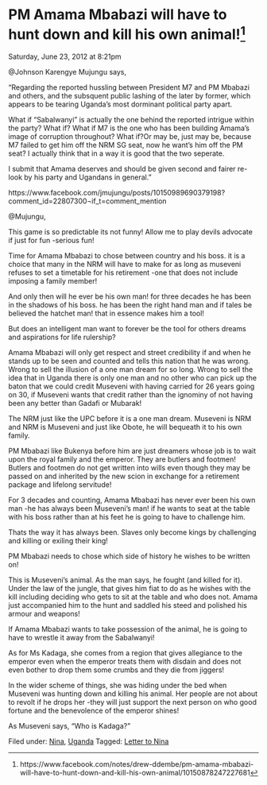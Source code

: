 # PM Amama Mbabazi will have to hunt down and kill his own animal!^[https://www.facebook.com/notes/drew-ddembe/pm-amama-mbabazi-will-have-to-hunt-down-and-kill-his-own-animal/10150878247227681]

Saturday, June 23, 2012 at 8:21pm


@Johnson Karengye Mujungu says,

"Regarding the reported hussling between President M7 and PM Mbabazi and others, and the subsquent public lashing of the later by former, which appears to be tearing Uganda's most dorminant political party apart.

What if "Sabalwanyi" is actually the one behind the reported intrigue within the party? What if? What if M7 is the one who has been building Amama's image of corruption throughout? What if?Or may be, just may be, because M7 failed to get him off the NRM SG seat, now he want's him off the PM seat? I actually think that in a way it is good that the two seperate.

I submit that Amama deserves and should be given second and fairer re-look by his party and Ugandans in general."

https://www.facebook.com/jmujungu/posts/10150989690379198?comment_id=22807300¬if_t=comment_mention

@Mujungu,

This game is so predictable its not funny! Allow me to play devils advocate if just for fun -serious fun!

Time for Amama Mbabazi to chose between country and his boss. it is a choice that many in the NRM will have to make for as long as museveni refuses to set a timetable for his retirement -one that does not include imposing a family member!

And only then will he ever be his own man! for three decades he has been in the shadows of his boss. he has been the right hand man and if tales be believed the hatchet man! that in essence makes him a tool!

But does an intelligent man want to forever be the tool for others dreams and aspirations for life rulership?

Amama Mbabazi will only get respect and street credibility if and when he stands up to be seen and counted and tells this nation that he was wrong. Wrong to sell the illusion of a one man dream for so long. Wrong to sell the idea that in Uganda there is only one man and no other who can pick up the baton that we could credit Museveni with having carried for 26 years going on 30, if Museveni wants that credit rather than the ignominy of not having been any better than Gadafi or Mubarak!

The NRM just like the UPC before it is a one man dream. Museveni is NRM and NRM is Museveni and just like Obote, he will bequeath it to his own family.

PM Mbabazi like Bukenya before him are just dreamers whose job is to wait upon the royal family and the emperor. They are butlers and footmen! Butlers and footmen do not get written into wills even though they may be passed on and inherited by the new scion in exchange for a retirement package and lifelong servitude!

For 3 decades and counting, Amama Mbabazi has never ever been his own man -he has always been Museveni's man! if he wants to seat at the table with his boss rather than at his feet he is going to have to challenge him.

Thats the way it has always been. Slaves only become kings by challenging and killing or exiling their king!

PM Mbabazi needs to chose which side of history he wishes to be written on!

This is Museveni's animal. As the man says, he fought (and killed for it). Under the law of the jungle, that gives him fiat to do as he wishes with the kill including deciding who gets to sit at the table and who does not. Amama just accompanied him to the hunt and saddled his steed and polished his armour and weapons!

If Amama Mbabazi wants to take possession of the animal, he is going to have to wrestle it away from the Sabalwanyi!

As for Ms Kadaga, she comes from a region that gives allegiance to the emperor even when the emperor treats them with disdain and does not even bother to drop them some crumbs and they die from jiggers!

In the wider scheme of things, she was hiding under the bed when Museveni was hunting down and killing his animal. Her people are not about to revolt if he drops her -they will just support the next person on who good fortune and the benevolence of the emperor shines!

As Museveni says, "Who is Kadaga?"

  
Filed under: [Nina](http://ddembe.wordpress.com/category/nina/), [Uganda](http://ddembe.wordpress.com/category/uganda/) Tagged: [Letter to Nina](http://ddembe.wordpress.com/tag/letter-to-nina/)
